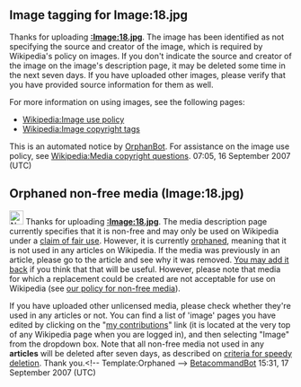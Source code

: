 <article id="13288683" title=User talk:Amywalls>
	<talkpage id="13288683" title="User talk:Amywalls">

==Image tagging for Image:18.jpg==
Thanks for uploading '''[[:Image:18.jpg]]'''. The image has been identified as not specifying the source and creator of the image, which is required by Wikipedia's policy on images. If you don't indicate the source and creator of the image on the image's description page, it may be deleted some time in the next seven days. If you have uploaded other images, please verify that you have provided source information for them as well.

For more information on using images, see the following pages:
* [[Wikipedia:Image use policy]]
* [[Wikipedia:Image copyright tags]]

This is an automated notice by [[User:OrphanBot|OrphanBot]]. For assistance on the image use policy, see [[Wikipedia:Media copyright questions]]. 07:05, 16 September 2007 (UTC)
==Orphaned non-free media (Image:18.jpg)==
[[Image:Nuvola apps important blue.svg|25px]] Thanks for uploading '''[[:Image:18.jpg]]'''. The media description page currently specifies that it is non-free and may only be used on Wikipedia under a [[WP:FU|claim of fair use]]. However, it is currently [[Wikipedia:Orphan|orphaned]], meaning that it is not used in any articles on Wikipedia. If the media was previously in an article, please go to the article and see why it was removed. [[WP:BOLD|You may add it back]] if you think that that will be useful. However, please note that media for which a replacement could be created are not acceptable for use on Wikipedia (see [[Wikipedia:Non-free content#Policy|our policy for non-free media]]).

If you have uploaded other unlicensed media, please check whether they're used in any articles or not. You can find a list of 'image' pages you have edited by clicking on the &quot;[[Special:Contributions/{{PAGENAME}}|my contributions]]&quot; link (it is located at the very top of any Wikipedia page when you are logged in), and then selecting &quot;Image&quot; from the dropdown box. Note that all non-free media not used in any '''articles''' will be deleted after seven days, as described on [[wikipedia:Criteria for speedy deletion#Images.2FMedia|criteria for speedy deletion]]. Thank you.&lt;!-- Template:Orphaned --&gt; [[User:BetacommandBot|BetacommandBot]] 15:31, 17 September 2007 (UTC)
	</talkpage>
</article>